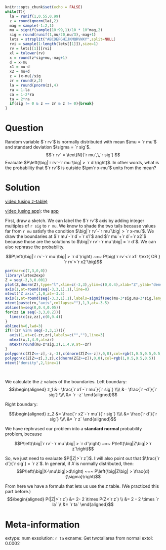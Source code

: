 ```r
knitr::opts_chunk$set(echo = FALSE)
while(T){
  la = runif(1,0.55,0.99)
  z = round(qnorm(la),2)
  mag = sample(-1:2,1)
  mu = signif(sample(10:99,1)/10 * 10^mag,2)
  sig = round(runif(1,mu/20,mu/3),-mag+1)
  lets = strsplit("ABCDEFGHIJKMQRVWXY",split=NULL)
  rvi = sample(1:length(lets[[1]]),size=1)
  rv = lets[[1]][rvi]
  xl = tolower(rv)
  x = round(z*sig+mu,-mag+1)
  d = x-mu
  x1 = mu-d
  x2 = mu+d
  z = (x-mu)/sig
  zr = round(z,2)
  la = round(pnorm(z),4)
  ra = 1-la
  ca = 1-2*ra
  ta = 2*ra
  if(sig != 0 & z == zr & z != 0){break}
}
```

Question
========
Random variable $`r rv`$ is normally distributed with mean $\mu = `r mu`$ and standard deviation $\sigma = `r sig`$.
$$`r rv` = \text{N}(`r mu`,\,`r sig`) $$
Evaluate $P\left(\big|`r rv`-`r mu`\big| > `r d`\right)$. In other words, what is the probability that $`r rv`$ is outside $\pm`r x-mu`$ units from the mean?


Solution
========

[video (using z-table)](https://vimeo.com/531933369){target="_blank"}

[video (using app)](https://vimeo.com/531933725){target="_blank"}: the [app](http://18.191.167.248:3838/nprob/){target="_blank"}

First, draw a sketch. We can label the $`r rv`$ axis by adding integer multiples of `r sig` to `r mu`. We know to shade the two tails because values far from `r mu` satisfy the condition $\big|`r rv`-`r mu`\big| > `r x-mu`$. We draw the boundaries at $`r mu`-`r d`=`r x1`$ and $`r mu`+`r d`=`r x2`$ because those are the solutions to $\big|`r rv`-`r mu`\big| = `r d`$. We can also rephrase the probability.

$$P\left(\big|`r rv`-`r mu`\big| > `r d`\right) ~=~ P\big(`r rv`<`r x1` \text{ OR } `r rv`>`r x2`\big)$$

```r
par(mar=c(7,3,0,0))
library(latex2exp)
Z = seq(-3,3,0.001)
plot(Z,dnorm(Z),type="l",xlim=c(-3,3),ylim=c(0,0.4),xlab="Z",ylab="density",axes=F,ann=F,lwd=3)
axis(1,at=round(seq(-3,3,1),1),line=0)
mtext("Z axis",1,0,at=-3.5)
axis(1,at=round(seq(-3,3,1),1),labels=signif(seq(mu-3*sig,mu+3*sig,length.out=7),3),line=3)
mtext(paste(rv,"axis",collapse=""),1,3,at=-3.5)
abline(h=seq(0,0.4,0.05))
for(zz in seq(-3,3,0.2)){
  lines(c(zz,zz),c(0,0.4))
}
abline(h=0,lwd=3)
if(!(zr %in% seq(-3,3,1))){
  axis(1,at=c(-zr,zr),labels=c("",""),line=3)
  mtext(x,1,4.9,at=zr)
  mtext(round(mu-z*sig,2),1,4.9,at=-zr)
}
polygon(c(Z[Z<=-z],-z,-3),c(dnorm(Z[Z<=-z]),0,0),col=rgb(1,0.5,0.5,0.5))
polygon(c(Z[Z>=z],3,z),c(dnorm(Z[Z>=z]),0,0),col=rgb(1,0.5,0.5,0.5))
mtext("density",2,line=1)
```
\

We calculate the $z$ values of the boundaries. Left boundary:
$$\begin{aligned}
z_1 &= \frac{`r x1`-`r mu`}{`r sig`} \\\\
&= \frac{`r -d`}{`r sig`} \\\\
&= `r -z`
\end{aligned}$$

Right boundary:

$$\begin{aligned}
z_2 &= \frac{`r x2`-`r mu`}{`r sig`} \\\\
&= \frac{`r d`}{`r sig`} \\\\
&= `r z`
\end{aligned}$$

We have rephrased our problem into a **standard normal** probability problem, because

$$P\left(\big|`r rv`-`r mu`\big| > `r d`\right) ~=~ P\left(\big|Z\big|>`r z`\right)$$

So, we just need to evaluate $P(|Z|>`r z`)$. I will also point out that $\frac{`r d`}{`r sig`} = `r z`$. In general, if $X$ is normally distributed, then:
$$P\left(\big|X-\mu\big|>d\right) ~=~ P\left(\big|Z\big| > \frac{d}{\sigma}\right)$$

From here we have a formula that lets us use the $z$ table. (We practiced this part before.)
$$\begin{aligned}
P(|Z|>`r z`) &= 2- 2 \times P(Z<`r z`) \\
&= 2 - 2 \times `r la` \\
&= `r ta`
\end{aligned}$$


Meta-information
================
extype: num
exsolution: `r ta`
exname: Get twotailarea from normal
extol: 0.0002


